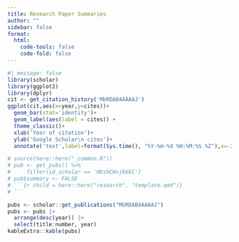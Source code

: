 ```yaml
---
title: Research Paper Summaries
author: ""
sidebar: false
format: 
  html:
    code-tools: false
    code-fold: false
---
```


```r
#| message: false
library(scholar)
library(ggplot2)
library(dplyr)
cit <- get_citation_history('MbRDAB4AAAAJ')
ggplot(cit,aes(x=year,y=cites))+
  geom_bar(stat='identity')+
  geom_label(aes(label = cites)) +
  theme_classic()+
  xlab('Year of citation')+
  ylab('Google Scholar\n cites')+
  annotate('text',label=format(Sys.time(), "%Y-%m-%d %H:%M:%S %Z"),x=-Inf,y=Inf,vjust=1.5,hjust=-0.05,size=3,colour='gray')
```

```r
# source(here::here("_common.R"))
# pub <- get_pubs() %>% 
#     filter(id_scholar == 'HDshCWvjkbEC')
# pub$summary <- FALSE
# ```{r child = here::here("research", "template.qmd")}
# ```
```

```r
pubs <- scholar::get_publications("MbRDAB4AAAAJ") 
pubs <- pubs |> 
  arrange(desc(year)) |> 
  select(title:number, year)
kableExtra::kable(pubs)
```
